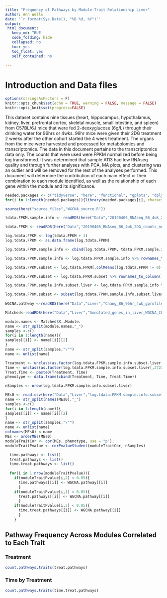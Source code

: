 ```yaml
---
title: "Frequency of Pathways by Module-Trait Relationship Liver"
author: Ann Wells
date: '`r format(Sys.Date(), "%B %d, %Y")`'
output:
 html_document:
   keep_md: TRUE
   code_folding: hide
   collapsed: no
   toc: yes
   toc_float: yes
   self_contained: no
   
---
```

<link rel="stylesheet" type="text/css" href="https://cdn.datatables.net/1.10.5/css/jquery.dataTables.min.css">
<script src="https://code.jquery.com/jquery-2.1.2.min.js"></script>
<script src="https://cdn.datatables.net/1.10.5/js/jquery.dataTables.min.js"></script>

<script type="text/javascript">
         $(document).ready(function() {
             $("table").DataTable();
         } );
</script>

# Introduction and Data files

```r
options(stringsAsFactors = F)
knitr::opts_chunk$set(echo = TRUE, warning = FALSE, message = FALSE)
knitr::opts_knit$set(progress=FALSE)
```

This dataset contains nine tissues (heart, hippocampus, hypothalamus, kidney, liver, prefrontal cortex, skeletal muscle, small intestine, and spleen) from C57BL/6J mice that were fed 2-deoxyglucose (6g/L) through their drinking water for 96hrs or 4wks. 96hr mice were given their 2DG treatment 2 weeks after the other cohort started the 4 week treatment. The organs from the mice were harvested and processed for metabolomics and transcriptomics. The data in this document pertains to the transcriptomics data only. The counts that were used were FPKM normalized before being log transformed. It was determined that sample A113 had low RNAseq quality and through further analyses with PCA, MA plots, and clustering was an outlier and will be removed for the rest of the analyses performed. This document will determine the contribution of each main effect or their combination to each module identified, as well as the relationship of each gene within the module and its significance.

```r
needed.packages <- c("tidyverse", "here", "functional", "gplots", "dplyr", "GeneOverlap", "R.utils", "reshape2","magrittr","data.table", "RColorBrewer","preprocessCore", "ARTool","emmeans", "phia", "gProfileR", "WGCNA","plotly", "pheatmap","downloadthis")
for(i in 1:length(needed.packages)){library(needed.packages[i], character.only = TRUE)}

source(here("source_files","WGCNA_source.R"))
```

```r
tdata.FPKM.sample.info <- readRDS(here("Data","20190406_RNAseq_B6_4wk_2DG_counts_phenotypes.RData"))

tdata.FPKM <- readRDS(here("Data","20190406_RNAseq_B6_4wk_2DG_counts_numeric.RData"))

log.tdata.FPKM <- log(tdata.FPKM + 1)
log.tdata.FPKM <- as.data.frame(log.tdata.FPKM)

log.tdata.FPKM.sample.info <- cbind(log.tdata.FPKM, tdata.FPKM.sample.info[,27238:27240])

log.tdata.FPKM.sample.info <- log.tdata.FPKM.sample.info %>% rownames_to_column() %>% filter(rowname != "A113") %>% column_to_rownames()

log.tdata.FPKM.subset <- log.tdata.FPKM[,colMeans(log.tdata.FPKM != 0) > 0.5] 

log.tdata.FPKM.subset <- log.tdata.FPKM.subset %>% rownames_to_column() %>% filter(rowname != "A113") %>% column_to_rownames()

log.tdata.FPKM.sample.info.subset.liver <- log.tdata.FPKM.sample.info %>% rownames_to_column() %>% filter(Tissue == "Liver") %>% column_to_rownames()

log.tdata.FPKM.subset <- subset(log.tdata.FPKM.sample.info.subset.liver, select = -c(Time,Treatment,Tissue))
  
WGCNA.pathway <-readRDS(here("Data","Liver","Chang_B6_96hr_4wk_gprofiler_pathway_annotation_list_liver_WGCNA.RData"))

Matched<-readRDS(here("Data","Liver","Annotated_genes_in_liver_WGCNA_Chang_B6_96hr_4wk.RData"))
```

```r
module.names <- Matched$X..Module.
name <- str_split(module.names,"_")
samples <-c()
for(i in 1:length(name)){
samples[[i]] <- name[[i]][2]
}  
name <- str_split(samples,"\"")
name <- unlist(name)

Treatment <- unclass(as.factor(log.tdata.FPKM.sample.info.subset.liver[,27238]))
Time <- unclass(as.factor(log.tdata.FPKM.sample.info.subset.liver[,27237]))
Treat.Time <- paste0(Treatment, Time)
phenotype <- data.frame(cbind(Treatment, Time, Treat.Time))

nSamples <- nrow(log.tdata.FPKM.sample.info.subset.liver)

MEs0 <- read.csv(here("Data","Liver","log.tdata.FPKM.sample.info.subset.liver.WGCNA.module.eigens.csv"),header = T, row.names = 1)
name <- str_split(names(MEs0),"_")
samples <-c()
for(i in 1:length(name)){
samples[[i]] <- name[[i]][2]
}  
name <- str_split(samples,"\"")
name <- unlist(name)
colnames(MEs0) <-name
MEs <- orderMEs(MEs0)
moduleTraitCor <- cor(MEs, phenotype, use = "p");
moduleTraitPvalue <- corPvalueStudent(moduleTraitCor, nSamples)
```

```r
  time.pathways <- list()
  treat.pathways <- list()
  time.treat.pathways <- list()
  
  for(i in 1:nrow(moduleTraitPvalue)){
    if(moduleTraitPvalue[i,2] < 0.05){
      time.pathways[[i]] <- WGCNA.pathway[[i]]
      }
    if(moduleTraitPvalue[i,1] < 0.05){
      treat.pathways[[i]] <- WGCNA.pathway[[i]]
      }
    if(moduleTraitPvalue[i,3] < 0.05){
      time.treat.pathways[[i]] <- WGCNA.pathway[[i]]  
      }
    }
```

## Pathway Frequency Across Modules Correlated to Each Trait {.tabset .tabset-fade .tabset-pills}

### Treatment
```r
count.pathways.traits(treat.pathways)
```

### Time by Treatment
```r
count.pathways.traits(time.treat.pathways)
```
